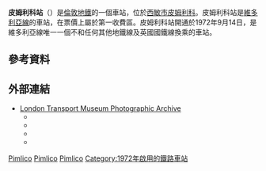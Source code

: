 {{TfL Translations}}
{{Infobox London station
| name             = 皮姆利科<br />Pimlico
| symbol           = underground
| manager          = [[倫敦地鐵|倫敦地鐵]]
| locale           = [[皮姆利科|皮姆利科]]
| borough          = [[西敏市|西敏市]]
| platforms        = 2
| fare_zone        = 1
| image_name       = PimlicoStation.jpg
| latitude         = {{decdeg|51|29|22|N|4}}
| longitude        = {{decdeg|0|08|00|W|4}}
| map_type         = Central London
| label_position   = right
| original         = [[London_Transport_Executive_(GLC)|London Transport Executive (GLC)]]
| years1           = 1971年7月23日
| years2           = 1972年9月14日
| events1          = 線路開通
| events2          = 車站開通
<!--
| tubeexits05      = {{increase}} 7.740
| tubeexits06      = {{increase}} 7.928
| tubeexits07      = {{increase}} 8.018
| tubeexits08      = {{increase}} 8.420
| tubeexits09      = {{decrease}} 8.392-->
}}
'''皮姆利科站'''（{{lang-en|Pimlico tube station}}）是[[倫敦地鐵|倫敦地鐵]]的一個車站，位於[[西敏市|西敏市]][[皮姆利科|皮姆利科]]。皮姆利科站是[[維多利亞線|維多利亞線]]的車站，在票價上屬於第一收費區。皮姆利科站開通於1972年9月14日，是維多利亞線唯一一個不和任何其他地鐵線及英國國鐵線換乘的車站。

==參考資料==
{{reflist}}

==外部連結==
* [http://www.ltmcollection.org/photos/index.html London Transport Museum Photographic Archive] {{Wayback|url=http://www.ltmcollection.org/photos/index.html |date=20160303203920 }}
** {{ltmcollection|2d/i000092d.jpg|View from subway to station entrance and ticket hall, 1972}}
** {{ltmcollection|2k/i000052k.jpg|View from top of escalator to ticket hall, 1972}}
** {{ltmcollection|kr/i00002kr.jpg|Subway ramp to station, 1973}}
** {{ltmcollection|93/i0000693.jpg|Tiled station motif at platform level}}

{{倫敦地鐵維多利亞線}}

[[Category:維多利亞線車站|Pimlico]]
[[Category:西敏市鐵路車站|Pimlico]]
[[Category:倫敦通宵地鐵車站|Pimlico]]
[[Category:1972年啟用的鐵路車站|Category:1972年啟用的鐵路車站]]